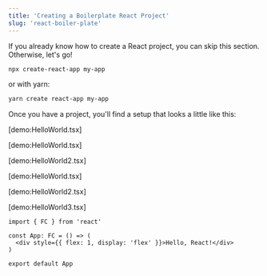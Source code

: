 ```yaml
---
title: 'Creating a Boilerplate React Project'
slug: 'react-boiler-plate'
---
```


If you already know how to create a React project, you can skip this section.
Otherwise, let's go!

```bash
npx create-react-app my-app
```

or with yarn:

```bash
yarn create react-app my-app
```

Once you have a project, you'll find a setup that looks a little like this:

[demo:HelloWorld.tsx]

[demo:HelloWorld.tsx]

[demo:HelloWorld2.tsx]

[demo:HelloWorld.tsx]

[demo:HelloWorld2.tsx]

[demo:HelloWorld3.tsx]

```tsx codesandbox=rbjs?entry=./src/App.tsx
import { FC } from 'react'

const App: FC = () => (
  <div style={{ flex: 1, display: 'flex' }}>Hello, React!</div>
)

export default App
```
